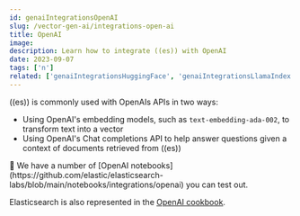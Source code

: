 ```yaml
---
id: genaiIntegrationsOpenAI
slug: /vector-gen-ai/integrations-open-ai
title: OpenAI
image:
description: Learn how to integrate ((es)) with OpenAI
date: 2023-09-07
tags: ['n']
related: ['genaiIntegrationsHuggingFace', 'genaiIntegrationsLlamaIndex', 'genaiIntegrationsLangChain']
---
```


((es)) is commonly used with OpenAIs APIs in two ways:

- Using OpenAI's embedding models, such as `text-embedding-ada-002`, to transform text into a vector
- Using OpenAI's Chat completions API to help answer questions given a context of documents retrieved from ((es))

<DocCallOut>
📒 We have a number of [OpenAI notebooks](https://github.com/elastic/elasticsearch-labs/blob/main/notebooks/integrations/openai) you can test out.

Elasticsearch is also represented in the [OpenAI cookbook](https://github.com/openai/openai-cookbook/tree/main/examples/vector_databases/elasticsearch).
</DocCallOut>